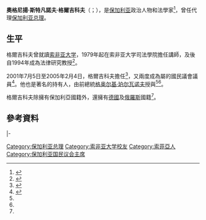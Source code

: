 {{多個問題|
{{Expand|time=2017-02-21T10:48:02+00:00}}
{{请求翻译|time=2017-02-21T10:48:02+00:00}}
}} 
{{Infobox Officeholder
|name	          = 奧格尼揚·格爾吉科夫
|image            = 
|native_name      = Огнян Герджиков
|native_name_lang = bg
|caption        = 
|office         = [[保加利亚总理列表|保加利亚总理]]<br />{{small|代理}}
|president      = [[魯門·拉德夫|魯門·拉德夫]]
|term_start     = 2017年1月27日
|term_end       = 2017年5月4日
|predecessor    = [[博伊科·鲍里索夫|博伊科·鲍里索夫]]
|successor      = [[博伊科·鲍里索夫|博伊科·鲍里索夫]]
|office1        = {{le|保加利亞國民議會主席|Chairperson of the National Assembly of Bulgaria}}
|term_start1    = 2001年7月5日
|term_end1      = 2005年2月4日
|president1     = {{le|約爾丹·索科洛夫|Yordan Sokolov}}
|predecessor1   = {{link-bg|鮑里斯拉夫·維利科夫|Борислав Великов}}
|successor1     = 
|birth_date     = {{Birth date and age|df=yes|1946|3|19}}
|birth_place    = [[保加利亚|保加利亚]][[索菲亞|索菲亞]]
|death_date     = 
|death_place    = 
|party          = {{le|穩定與進步國家運動|National Movement for Stability and Progress}}
|spouse         = （已婚）<ref name="bja.bg"/>
|children       = 1子<ref name="bja.bg"/>
|alma_mater     = [[索非亚大学|索非亚大学]]
|religion       = 
|signature      = 
|website        = 
}}

'''奧格尼揚·斯特凡諾夫·格爾吉科夫'''（{{lang-bg|Огнян Стефанов Герджиков}}；{{bd|1946年|3月19日}}），是[[保加利亚|保加利亚]]政治人物和法學家<ref name="omda.bg">{{cite news|url=http://www.omda.bg/page.php?tittle=%D0%9E%D0%B3%D0%BD%D1%8F%D0%BD_%D0%93%D0%B5%D1%80%D0%B4%D0%B6%D0%B8%D0%BA%D0%BE%D0%B2_&IDMenu=361&IDArticle=2755|title=Биография на Огнян Герджиков|publisher=omda.bg|date=|language=bg|accessdate=2014-10-24|archive-date=2014-03-16|archive-url=https://web.archive.org/web/20140316063706/http://www.omda.bg/page.php?tittle=%D0%9E%D0%B3%D0%BD%D1%8F%D0%BD_%D0%93%D0%B5%D1%80%D0%B4%D0%B6%D0%B8%D0%BA%D0%BE%D0%B2_&IDMenu=361&IDArticle=2755|dead-url=no}}</ref>，曾任代理[[保加利亚总理列表|保加利亚总理]]。

==生平==
格爾吉科夫曾就讀[[索非亚大学|索非亚大学]]，1979年起在索非亚大学司法學院擔任講師{{sfn|Prodanov, Todorov, Avramov & Ivanova|2009|p=501}}，及後自1994年成為法律研究教授<ref name="investor.bg">{{cite news|url=http://www.investor.bg/bylgariia/5/a/biografii-na-kandidat-deputatite-na-nds-ii-1379/|title=Биографии на кандидат депутатите на НДС II|publisher=investor.bg|date=2001-05-30|language=bg|accessdate=2014-10-24|archive-date=2014-10-24|archive-url=https://web.archive.org/web/20141024130004/http://www.investor.bg/bylgariia/5/a/biografii-na-kandidat-deputatite-na-nds-ii-1379/|dead-url=no}}</ref>。

2001年7月5日至2005年2月4日，格爾吉科夫擔任{{le|保加利亞國民議會主席|Chairperson of the National Assembly of Bulgaria}}<ref name="personi.bg">{{cite news|url=http://personi.dir.bg/person.php?id=114|title=Профил на Огнян Герджиков|publisher=personi.dir.bg|date=|language=bg|accessdate=2014-10-24|deadurl=yes|archiveurl=https://web.archive.org/web/20141024133140/http://personi.dir.bg/person.php?id=114|archivedate=2014-10-24}}</ref>，又兩度成為屬{{le|穩定與進步國家運動|National Movement for Stability and Progress}}的國民議會議員<ref name="bja.bg">{{cite news|url=http://bja.bg/bg/%D0%97%D0%B0-%D0%BD%D0%B0%D1%81/%D0%A3%D0%BF%D1%80%D0%B0%D0%B2%D0%B8%D1%82%D0%B5%D0%BB%D0%B5%D0%BD-%D1%81%D1%8A%D0%B2%D0%B5%D1%82/65|title=Информация за ОГНЯН СТЕФАНОВ ГЕРДЖИКОВ на сайта на БЮД|publisher=bja.bg|date=|language=bg|accessdate=2014-10-24|archive-date=2014-10-24|archive-url=https://web.archive.org/web/20141024160854/http://bja.bg/bg/%D0%97%D0%B0-%D0%BD%D0%B0%D1%81/%D0%A3%D0%BF%D1%80%D0%B0%D0%B2%D0%B8%D1%82%D0%B5%D0%BB%D0%B5%D0%BD-%D1%81%D1%8A%D0%B2%D0%B5%D1%82/65|dead-url=no}}</ref>{{sfn|Prodanov, Todorov, Avramov & Ivanova|2009|p=502}}。他也是著名的{{le|保加利亞勳章、獎勵及獎章|Orders, decorations, and medals of Bulgaria|巴爾幹山脈勳章}}持有人，由前總統[[格奥尔基·珀尔瓦诺夫|格奥尔基·珀尔瓦诺夫]]授與<ref name="omda.bg"/><ref name="bja.bg"/>。

格爾吉科夫除擁有保加利亞國籍外，還擁有[[德國|德國]]及[[俄羅斯|俄羅斯]]國籍<ref name="omda.bg"/>。

==參考資料==
{{reflist}}
:{{Cite book|last1=Prodanov|first1=Vasil|last2=Todorov|first2=Antoniy|last3=Avramov|first3=Yosif|last4=Ivanova|first4=Vanya|year=2009|title=Българският парламент и преходът|edition=1st|location=Sofia|publisher=Ciela|isbn=978-954-28-0352-2|url=https://ciela.com/b-lgarskijat-parlament-i-prehod-t.html|ref=harv|access-date=2018-09-25|archive-date=2020-07-10|archive-url=https://web.archive.org/web/20200710165109/https://ciela.com/b-lgarskijat-parlament-i-prehod-t.html|dead-url=no}}

{{s-start}}
{{s-off}}
{{s-bef|before={{le|約爾丹·索科洛夫|Yordan Sokolov}}}}
{{s-ttl|title={{le|保加利亞國民議會主席|Chairperson of the National Assembly of Bulgaria}}|years=2001年－2005年}}
{{s-aft|after={{link-bg|鮑里斯拉夫·維利科夫|Борислав Великов}}}}
|-
{{s-bef|before=[[博伊科·鲍里索夫|博伊科·鲍里索夫]]}}
{{s-ttl|title=[[保加利亚总理列表|保加利亚总理]]<br />{{small|代理}}|years=2017年}}
{{s-aft|after=[[博伊科·鲍里索夫|博伊科·鲍里索夫]]}}
{{s-end}}

{{authority control}}
{{DEFAULTSORT:Gerdzhikov, Ognyan}}
[[Category:保加利亚总理|Category:保加利亚总理]]
[[Category:索非亚大学校友|Category:索非亚大学校友]]
[[Category:索菲亞人|Category:索菲亞人]]
[[Category:保加利亚国民议会主席|Category:保加利亚国民议会主席]]